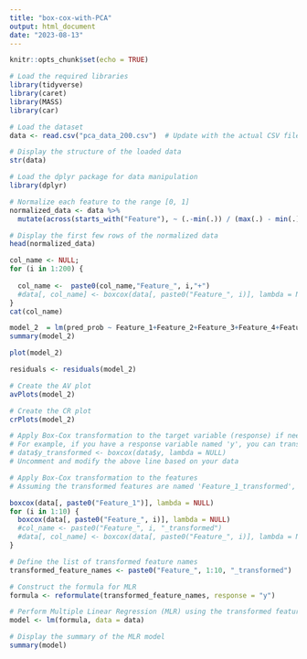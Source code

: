 ---
title: "box-cox-with-PCA"
output: html_document
date: "2023-08-13"
---

```{r setup, include=FALSE}
knitr::opts_chunk$set(echo = TRUE)
```

```{r}
# Load the required libraries
library(tidyverse)
library(caret)
library(MASS)
library(car)


```

```{r}
# Load the dataset
data <- read.csv("pca_data_200.csv")  # Update with the actual CSV file name

# Display the structure of the loaded data
str(data)

```

```{r}
# Load the dplyr package for data manipulation
library(dplyr)

# Normalize each feature to the range [0, 1]
normalized_data <- data %>%
  mutate(across(starts_with("Feature"), ~ (.-min(.)) / (max(.) - min(.))))

# Display the first few rows of the normalized data
head(normalized_data)


```

```{r}
col_name <- NULL;
for (i in 1:200) {
  
  col_name <-  paste0(col_name,"Feature_", i,"+")
  #data[, col_name] <- boxcox(data[, paste0("Feature_", i)], lambda = NULL)$x
}
cat(col_name)
```

```{r}
model_2  = lm(pred_prob ~ Feature_1+Feature_2+Feature_3+Feature_4+Feature_5+Feature_6+Feature_7+Feature_8+Feature_9+Feature_10+Feature_11+Feature_12+Feature_13+Feature_14+Feature_15+Feature_16+Feature_17+Feature_18+Feature_19+Feature_20+Feature_21+Feature_22+Feature_23+Feature_24+Feature_25+Feature_26+Feature_27+Feature_28+Feature_29+Feature_30+Feature_31+Feature_32+Feature_33+Feature_34+Feature_35+Feature_36+Feature_37+Feature_38+Feature_39+Feature_40+Feature_41+Feature_42+Feature_43+Feature_44+Feature_45+Feature_46+Feature_47+Feature_48+Feature_49+Feature_50+Feature_51+Feature_52+Feature_53+Feature_54+Feature_55+Feature_56+Feature_57+Feature_58+Feature_59+Feature_60+Feature_61+Feature_62+Feature_63+Feature_64+Feature_65+Feature_66+Feature_67+Feature_68+Feature_69+Feature_70+Feature_71+Feature_72+Feature_73+Feature_74+Feature_75+Feature_76+Feature_77+Feature_78+Feature_79+Feature_80+Feature_81+Feature_82+Feature_83+Feature_84+Feature_85+Feature_86+Feature_87+Feature_88+Feature_89+Feature_90+Feature_91+Feature_92+Feature_93+Feature_94+Feature_95+Feature_96+Feature_97+Feature_98+Feature_99+Feature_100+Feature_101+Feature_102+Feature_103+Feature_104+Feature_105+Feature_106+Feature_107+Feature_108+Feature_109+Feature_110+Feature_111+Feature_112+Feature_113+Feature_114+Feature_115+Feature_116+Feature_117+Feature_118+Feature_119+Feature_120+Feature_121+Feature_122+Feature_123+Feature_124+Feature_125+Feature_126+Feature_127+Feature_128+Feature_129+Feature_130+Feature_131+Feature_132+Feature_133+Feature_134+Feature_135+Feature_136+Feature_137+Feature_138+Feature_139+Feature_140+Feature_141+Feature_142+Feature_143+Feature_144+Feature_145+Feature_146+Feature_147+Feature_148+Feature_149+Feature_150+Feature_151+Feature_152+Feature_153+Feature_154+Feature_155+Feature_156+Feature_157+Feature_158+Feature_159+Feature_160+Feature_161+Feature_162+Feature_163+Feature_164+Feature_165+Feature_166+Feature_167+Feature_168+Feature_169+Feature_170+Feature_171+Feature_172+Feature_173+Feature_174+Feature_175+Feature_176+Feature_177+Feature_178+Feature_179+Feature_180+Feature_181+Feature_182+Feature_183+Feature_184+Feature_185+Feature_186+Feature_187+Feature_188+Feature_189+Feature_190+Feature_191+Feature_192+Feature_193+Feature_194+Feature_195+Feature_196+Feature_197+Feature_198+Feature_199+Feature_200, data = normalized_data)
summary(model_2)
```

```{r}

plot(model_2)
```

```{r}

residuals <- residuals(model_2)

# Create the AV plot
avPlots(model_2)

# Create the CR plot
crPlots(model_2)

```

```{r}
# Apply Box-Cox transformation to the target variable (response) if needed
# For example, if you have a response variable named 'y', you can transform it like this:
# data$y_transformed <- boxcox(data$y, lambda = NULL)
# Uncomment and modify the above line based on your data

# Apply Box-Cox transformation to the features
# Assuming the transformed features are named 'Feature_1_transformed', ..., 'Feature_10_transformed'

boxcox(data[, paste0("Feature_1")], lambda = NULL)
for (i in 1:10) {
  boxcox(data[, paste0("Feature_", i)], lambda = NULL)
  #col_name <- paste0("Feature_", i, "_transformed")
  #data[, col_name] <- boxcox(data[, paste0("Feature_", i)], lambda = NULL)$x
}

# Define the list of transformed feature names
transformed_feature_names <- paste0("Feature_", 1:10, "_transformed")  # Adjust the range as needed

# Construct the formula for MLR
formula <- reformulate(transformed_feature_names, response = "y")

# Perform Multiple Linear Regression (MLR) using the transformed features
model <- lm(formula, data = data)

# Display the summary of the MLR model
summary(model)


```
